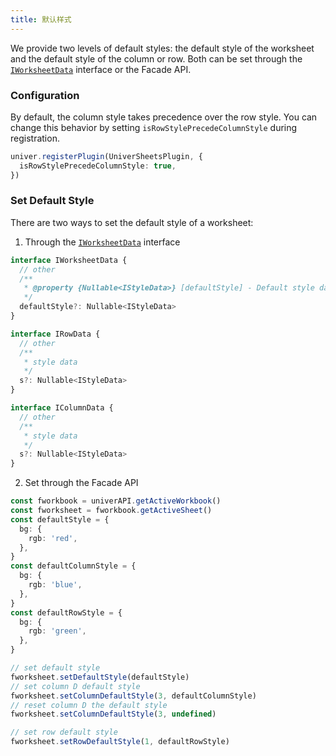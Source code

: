 ```yaml
---
title: 默认样式
---
```


We provide two levels of default styles: the default style of the worksheet and the default style of the column or row.
Both can be set through the [`IWorksheetData`](https://reference.univer.ai/en-US/interfaces/IWorksheetData) interface or the Facade API.

### Configuration

By default, the column style takes precedence over the row style. You can change this behavior by setting `isRowStylePrecedeColumnStyle` during registration.

```typescript
univer.registerPlugin(UniverSheetsPlugin, {
  isRowStylePrecedeColumnStyle: true,
})
```

### Set Default Style

There are two ways to set the default style of a worksheet:

1. Through the [`IWorksheetData`](https://reference.univer.ai/en-US/interfaces/IWorksheetData) interface

```typescript
interface IWorksheetData {
  // other
  /**
   * @property {Nullable<IStyleData>} [defaultStyle] - Default style data of Worksheet.
   */
  defaultStyle?: Nullable<IStyleData>
}

interface IRowData {
  // other
  /**
   * style data
   */
  s?: Nullable<IStyleData>
}

interface IColumnData {
  // other
  /**
   * style data
   */
  s?: Nullable<IStyleData>
}
```

2. Set through the Facade API

```typescript
const fworkbook = univerAPI.getActiveWorkbook()
const fworksheet = fworkbook.getActiveSheet()
const defaultStyle = {
  bg: {
    rgb: 'red',
  },
}
const defaultColumnStyle = {
  bg: {
    rgb: 'blue',
  },
}
const defaultRowStyle = {
  bg: {
    rgb: 'green',
  },
}

// set default style
fworksheet.setDefaultStyle(defaultStyle)
// set column D default style
fworksheet.setColumnDefaultStyle(3, defaultColumnStyle)
// reset column D the default style
fworksheet.setColumnDefaultStyle(3, undefined)

// set row default style
fworksheet.setRowDefaultStyle(1, defaultRowStyle)
```
